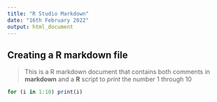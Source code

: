 ```yaml
---
title: "R Studio Markdown"
date: "16th February 2022"
output: html_document
---
```


## Creating a R markdown file

> This is a R markdown document that contains both comments in **markdown** and a **R** script to *print* the number 1 through 10


```r
for (i in 1:10) print(i)
```


